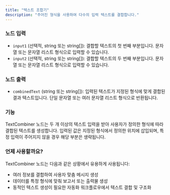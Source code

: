 ```yaml
---
title: "텍스트 조합기"
description: "주어진 형식을 사용하여 다수의 입력 텍스트를 결합합니다."
---
```


### 노드 입력

- `input1` (선택적, string 또는 string[]): 결합할 텍스트의 첫 번째 부분입니다. 문자열 또는 문자열 리스트 형식으로 입력할 수 있습니다.
- `input2` (선택적, string 또는 string[]): 결합할 텍스트의 두 번째 부분입니다. 문자열 또는 문자열 리스트 형식으로 입력할 수 있습니다.

### 노드 출력

- `combinedText` (string 또는 string[]): 입력된 텍스트가 지정된 형식에 맞게 결합된 결과 텍스트입니다. 단일 문자열 또는 여러 문자열 리스트 형식으로 반환됩니다.

### 기능

TextCombiner 노드는 두 개 이상의 텍스트 입력을 받아 사용자가 정의한 형식에 따라 결합된 텍스트를 생성합니다. 입력된 값은 지정된 형식에서 정의한 위치에 삽입되며, 특정 입력이 주어지지 않을 경우 해당 부분은 생략됩니다.

### 언제 사용할까요?

TextCombiner 노드는 다음과 같은 상황에서 유용하게 사용됩니다:

- 여러 정보를 결합하여 사용자 맞춤 메시지 생성
- 데이터를 특정 형식에 맞춰 보고서 또는 출력물 생성
- 동적인 텍스트 생성이 필요한 자동화 워크플로우에서 텍스트 결합 및 구조화
